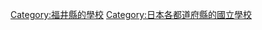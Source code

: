 {{日本行政區劃分類導航|的國立學校}}

[[Category:福井縣的學校|Category:福井縣的學校]]
[[Category:日本各都道府縣的國立學校|Category:日本各都道府縣的國立學校]]
